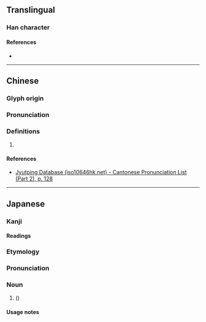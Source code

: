 {{character info}}
==Translingual==

===Han character===
{{Han char|rn=75|rad=木|as=08|sn=12|four=45927|canj=DQMB|ids=⿰木青}}

====References====
* {{Han ref|kx=0531.230|dkj=14918|hdz=21223.020|uh=68C8|ud=26824|bh=D9CE|bd=55758}}

----

==Chinese==
{{zh-forms}}

===Glyph origin===
{{Han etym}}

===Pronunciation===
{{zh-pron
|m=qiàn
|c=sin3
|mc=y
|oc=y
|cat=
}}

===Definitions===
{{zh-hanzi}}

# {{rfdef|zh}}

====References====
* [http://www.iso10646hk.net/jp/document/download.jsp Jyutping Database (iso10646hk.net) - Cantonese Pronunciation List (Part 2), p. 128]

----

==Japanese==

===Kanji===
{{ja-kanji|grade=|rs=木08}}

====Readings====
{{ja-readings|on=[[せん]] (sen), [[せい]] (sei), [[しょう]] (shō)|kun=[[あべまき]] (abemaki)}}

===Etymology===
{{ja-kanjitab|あべまき|yomi=k|alt=阿部槙}}
{{wikipedia|lang=ja|アベマキ}}
{{rfe|ja}}

===Pronunciation===
{{ja-pron|yomi=k|あべまき}}

===Noun===
{{ja-noun|あべまき|アベマキ}}

# {{lb|ja|plant}} {{vern|Chinese cork oak}} ({{taxlink|Quercus variabilis|species|ver=210408}})

====Usage notes====
{{U:ja:biology|アベマキ}}